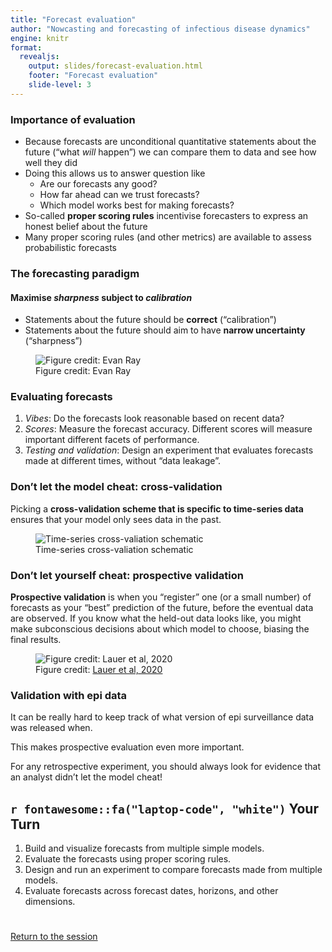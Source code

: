 ```yaml
---
title: "Forecast evaluation"
author: "Nowcasting and forecasting of infectious disease dynamics"
engine: knitr
format:
  revealjs:
    output: slides/forecast-evaluation.html
    footer: "Forecast evaluation"
    slide-level: 3
---
```


### Importance of evaluation {.smaller}

- Because forecasts are unconditional quantitative statements about the future 
("what *will* happen") we can compare them to data and see how well they did
- Doing this allows us to answer question like
  - Are our forecasts any good?
  - How far ahead can we trust forecasts?
  - Which model works best for making forecasts?
- So-called **proper scoring rules** incentivise forecasters to express an honest belief about the future
- Many proper scoring rules (and other metrics) are available to assess probabilistic forecasts

### The forecasting paradigm {.smaller}

#### Maximise *sharpness* subject to *calibration*

- Statements about the future should be **correct** ("calibration")
- Statements about the future should aim to have **narrow uncertainty** ("sharpness")

![Figure credit: Evan Ray](figures/sharpness-calibration.png)

### Evaluating forecasts {.smaller}

1. *Vibes*: Do the forecasts look reasonable based on recent data?
2. *Scores*: Measure the forecast accuracy. Different scores will measure important different facets of performance.
3. *Testing and validation*: Design an experiment that evaluates forecasts made at different times, without "data leakage".

### Don't let the model cheat: cross-validation {.smaller}

Picking a **cross-validation scheme that is specific to time-series data** ensures that your model only sees data in the past. 

![Time-series cross-valiation schematic](figures/time-series-cross-validation.png)

### Don't let yourself cheat: prospective validation {.smaller}

**Prospective validation** is when you "register" one (or a small number) of forecasts as your "best" prediction of the future, before the eventual data are observed.
If you know what the held-out data looks like, you might make subconscious decisions about which model to choose, biasing the final results.

![Figure credit: [Lauer et al, 2020](https://arxiv.org/abs/2006.00073)](figures/test-train.jpg)

### Validation with epi data 

It can be really hard to keep track of what version of epi surveillance data was released when.

This makes prospective evaluation even more important. 

For any retrospective experiment, you should always look for evidence that an analyst didn't let the model cheat! 


## `r fontawesome::fa("laptop-code", "white")` Your Turn {background-color="#447099" transition="fade-in"}

1. Build and visualize forecasts from multiple simple models.
2. Evaluate the forecasts using proper scoring rules.
3. Design and run an experiment to compare forecasts made from multiple models.
4. Evaluate forecasts across forecast dates, horizons, and other dimensions.

#

[Return to the session](../forecast-evaluation)
